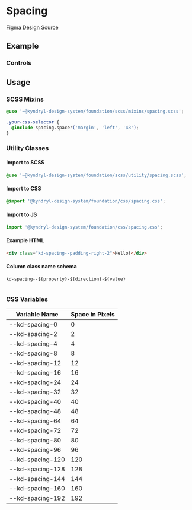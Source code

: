 
<Meta title="Foundation/Spacing" of={SpacingStories} />

# Spacing

[Figma Design Source](https://www.figma.com/file/tTu138pz3jLk0mykJSg3t4/KDS---Foundation-v1.0.0?node-id=4138%3A3703&mode=dev)

## Example

<Canvas>
  <Story of={SpacingStories.Spacing} />
</Canvas>

### Controls

<Controls of={SpacingStories.Spacing} />

## Usage

### SCSS Mixins

```css
@use '~@kyndryl-design-system/foundation/scss/mixins/spacing.scss';

.your-css-selector {
  @include spacing.spacer('margin', 'left', '48');
}
```

### Utility Classes

#### Import to SCSS

```css
@use '~@kyndryl-design-system/foundation/scss/utility/spacing.scss';
```

#### Import to CSS

```css
@import '@kyndryl-design-system/foundation/css/spacing.css';
```

#### Import to JS

```js
import '@kyndryl-design-system/foundation/css/spacing.css';
```

#### Example HTML

```html
<div class="kd-spacing--padding-right-2">Hello!</div>
```

#### Column class name schema

```
kd-spacing--${property}-${direction}-${value}


```

### CSS Variables

| Variable Name    | Space in Pixels |
| ---------------- | --------------- |
| --kd-spacing-0   | 0               |
| --kd-spacing-2   | 2               |
| --kd-spacing-4   | 4               |
| --kd-spacing-8   | 8               |
| --kd-spacing-12  | 12              |
| --kd-spacing-16  | 16              |
| --kd-spacing-24  | 24              |
| --kd-spacing-32  | 32              |
| --kd-spacing-40  | 40              |
| --kd-spacing-48  | 48              |
| --kd-spacing-64  | 64              |
| --kd-spacing-72  | 72              |
| --kd-spacing-80  | 80              |
| --kd-spacing-96  | 96              |
| --kd-spacing-120 | 120             |
| --kd-spacing-128 | 128             |
| --kd-spacing-144 | 144             |
| --kd-spacing-160 | 160             |
| --kd-spacing-192 | 192             |
